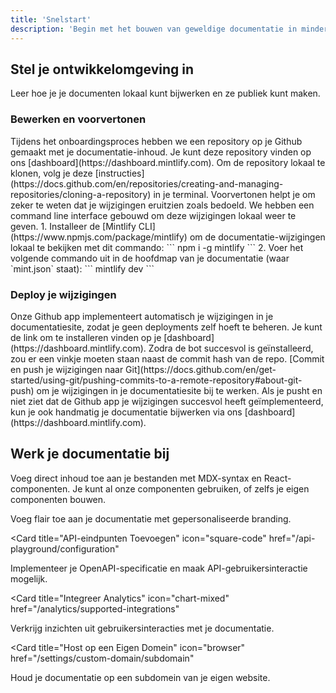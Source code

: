 ```yaml
---
title: 'Snelstart'
description: 'Begin met het bouwen van geweldige documentatie in minder dan 5 minuten'
---
```


## Stel je ontwikkelomgeving in

Leer hoe je je documenten lokaal kunt bijwerken en ze publiek kunt maken.

### Bewerken en voorvertonen

<AccordionGroup>
  <Accordion icon="github" title="Clone je documenten lokaal">
    Tijdens het onboardingsproces hebben we een repository op je Github gemaakt met
    je documentatie-inhoud. Je kunt deze repository vinden op ons
    [dashboard](https://dashboard.mintlify.com). Om de repository
    lokaal te klonen, volg je deze
    [instructies](https://docs.github.com/en/repositories/creating-and-managing-repositories/cloning-a-repository)
    in je terminal.
  </Accordion>
  <Accordion icon="rectangle-terminal" title="Bekijk wijzigingen">
    Voorvertonen helpt je om zeker te weten dat je wijzigingen eruitzien zoals bedoeld. We hebben een
    command line interface gebouwd om deze wijzigingen lokaal weer te geven. 1. Installeer de
    [Mintlify CLI](https://www.npmjs.com/package/mintlify) om de
    documentatie-wijzigingen lokaal te bekijken met dit commando: ``` npm i -g mintlify ```
    2. Voer het volgende commando uit in de hoofdmap van je documentatie (waar
    `mint.json` staat): ``` mintlify dev ```
  </Accordion>
</AccordionGroup>

### Deploy je wijzigingen

<AccordionGroup>

<Accordion icon="message-bot" title="Installeer onze Github app">
  Onze Github app implementeert automatisch je wijzigingen in je documentatiesite, zodat je
  geen deployments zelf hoeft te beheren. Je kunt de link om te installeren vinden op
  je [dashboard](https://dashboard.mintlify.com). Zodra de bot succesvol is
  geïnstalleerd, zou er een vinkje moeten staan naast de commit hash
  van de repo.
</Accordion>
<Accordion icon="rocket" title="Push je wijzigingen">
  [Commit en push je wijzigingen naar
  Git](https://docs.github.com/en/get-started/using-git/pushing-commits-to-a-remote-repository#about-git-push)
  om je wijzigingen in je documentatiesite bij te werken. Als je pusht en niet ziet dat
  de Github app je wijzigingen succesvol heeft geïmplementeerd, kun je ook handmatig
  je documentatie bijwerken via ons [dashboard](https://dashboard.mintlify.com).
</Accordion>

</AccordionGroup>

## Werk je documentatie bij

Voeg direct inhoud toe aan je bestanden met MDX-syntax en React-componenten. Je kunt al onze componenten gebruiken, of zelfs je eigen componenten bouwen.

<CardGroup>

<Card title="Stijl Je Documentatie" icon="paintbrush" href="/settings/global">
  Voeg flair toe aan je documentatie met gepersonaliseerde branding.
</Card>

<Card
  title="API-eindpunten Toevoegen"
  icon="square-code"
  href="/api-playground/configuration"
>
  Implementeer je OpenAPI-specificatie en maak API-gebruikersinteractie mogelijk.
</Card>

<Card
  title="Integreer Analytics"
  icon="chart-mixed"
  href="/analytics/supported-integrations"
>
  Verkrijg inzichten uit gebruikersinteracties met je documentatie.
</Card>

<Card
  title="Host op een Eigen Domein"
  icon="browser"
  href="/settings/custom-domain/subdomain"
>
  Houd je documentatie op een subdomein van je eigen website.
</Card>

</CardGroup>